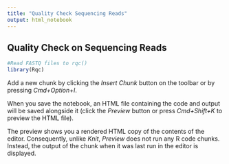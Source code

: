 ```yaml
---
title: "Quality Check Sequencing Reads"
output: html_notebook
---
```


## Quality Check on Sequencing Reads


```r
#Read FASTQ files to rqc()
library(Rqc)
```

Add a new chunk by clicking the *Insert Chunk* button on the toolbar or by pressing *Cmd+Option+I*.

When you save the notebook, an HTML file containing the code and output will be saved alongside it (click the *Preview* button or press *Cmd+Shift+K* to preview the HTML file). 

The preview shows you a rendered HTML copy of the contents of the editor. Consequently, unlike *Knit*, *Preview* does not run any R code chunks. Instead, the output of the chunk when it was last run in the editor is displayed.

